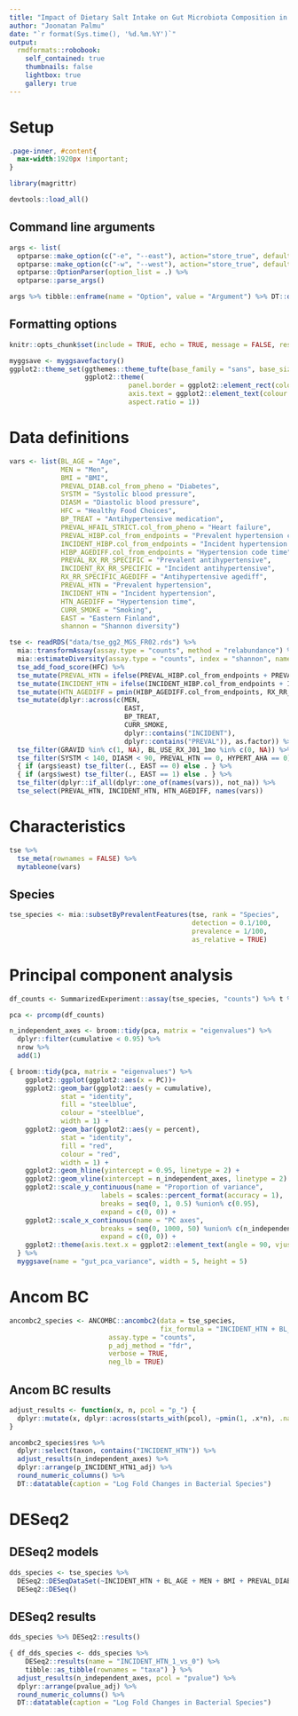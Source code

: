 ---
title: "Impact of Dietary Salt Intake on Gut Microbiota Composition in FINRISK 2002"
author: "Joonatan Palmu"
date: "`r format(Sys.time(), '%d.%m.%Y')`"
output:
  rmdformats::robobook:
    self_contained: true
    thumbnails: false
    lightbox: true
    gallery: true
---

# Setup

```{css, echo = FALSE}
.page-inner, #content{
  max-width:1920px !important;
}
``` 

```{r libraries}
library(magrittr)
```

```{r load functions}
devtools::load_all()
```

## Command line arguments

```{r}
args <- list(
  optparse::make_option(c("-e", "--east"), action="store_true", default=FALSE, help="Exclude Eastern Finland subpopulation [default \"%default\"]"),
  optparse::make_option(c("-w", "--west"), action="store_true", default=FALSE, help="Exclude Eastern Finland subpopulation [default \"%default\"]")) %>% 
  optparse::OptionParser(option_list = .) %>%
  optparse::parse_args()
```

```{r}
args %>% tibble::enframe(name = "Option", value = "Argument") %>% DT::datatable()
```

## Formatting options

```{r options, echo = FALSE}
knitr::opts_chunk$set(include = TRUE, echo = TRUE, message = FALSE, results='asis', cache=FALSE, warning=FALSE, error = TRUE)
```

    
```{r define ggplot settings}
myggsave <- myggsavefactory()
ggplot2::theme_set(ggthemes::theme_tufte(base_family = "sans", base_size = 12) +
                   ggplot2::theme(
                              panel.border = ggplot2::element_rect(colour = "black", fill = NA),
                              axis.text = ggplot2::element_text(colour = "black", size = 10),
                              aspect.ratio = 1))
```
    
# Data definitions

```{r}
vars <- list(BL_AGE = "Age",
             MEN = "Men",
             BMI = "BMI",
             PREVAL_DIAB.col_from_pheno = "Diabetes",
             SYSTM = "Systolic blood pressure",
             DIASM = "Diastolic blood pressure",
             HFC = "Healthy Food Choices",
             BP_TREAT = "Antihypertensive medication",
             PREVAL_HFAIL_STRICT.col_from_pheno = "Heart failure",
             PREVAL_HIBP.col_from_endpoints = "Prevalent hypertension code",
             INCIDENT_HIBP.col_from_endpoints = "Incident hypertension code",
             HIBP_AGEDIFF.col_from_endpoints = "Hypertension code time",
             PREVAL_RX_RR_SPECIFIC = "Prevalent antihypertensive",
             INCIDENT_RX_RR_SPECIFIC = "Incident antihypertensive",
             RX_RR_SPECIFIC_AGEDIFF = "Antihypertensive agediff",
             PREVAL_HTN = "Prevalent hypertension",
             INCIDENT_HTN = "Incident hypertension",
             HTN_AGEDIFF = "Hypertension time",
             CURR_SMOKE = "Smoking",
             EAST = "Eastern Finland",
             shannon = "Shannon diversity") 
```

```{r}
tse <- readRDS("data/tse_gg2_MGS_FR02.rds") %>%
  mia::transformAssay(assay.type = "counts", method = "relabundance") %>% 
  mia::estimateDiversity(assay.type = "counts", index = "shannon", name = "shannon") %>%
  tse_add_food_score(HFC) %>%
  tse_mutate(PREVAL_HTN = ifelse(PREVAL_HIBP.col_from_endpoints + PREVAL_RX_RR_SPECIFIC > 0, 1, 0)) %>%
  tse_mutate(INCIDENT_HTN = ifelse(INCIDENT_HIBP.col_from_endpoints + INCIDENT_RX_RR_SPECIFIC > 0, 1, 0)) %>%
  tse_mutate(HTN_AGEDIFF = pmin(HIBP_AGEDIFF.col_from_endpoints, RX_RR_SPECIFIC_AGEDIFF)) %>% 
  tse_mutate(dplyr::across(c(MEN,
                             EAST,
                             BP_TREAT,
                             CURR_SMOKE,
                             dplyr::contains("INCIDENT"),
                             dplyr::contains("PREVAL")), as.factor)) %>%
  tse_filter(GRAVID %in% c(1, NA), BL_USE_RX_J01_1mo %in% c(0, NA)) %>% 
  tse_filter(SYSTM < 140, DIASM < 90, PREVAL_HTN == 0, HYPERT_AHA == 0) %>%
  { if (args$east) tse_filter(., EAST == 0) else . } %>% 
  { if (args$west) tse_filter(., EAST == 1) else . } %>% 
  tse_filter(dplyr::if_all(dplyr::one_of(names(vars)), not_na)) %>%
  tse_select(PREVAL_HTN, INCIDENT_HTN, HTN_AGEDIFF, names(vars))
```

# Characteristics

```{r}
tse %>%
  tse_meta(rownames = FALSE) %>% 
  mytableone(vars)
```

## Species

```{r}
tse_species <- mia::subsetByPrevalentFeatures(tse, rank = "Species",
                                              detection = 0.1/100,
                                              prevalence = 1/100,
                                              as_relative = TRUE)
```

# Principal component analysis

```{r}
df_counts <- SummarizedExperiment::assay(tse_species, "counts") %>% t %>% tibble::as_tibble()
```

```{r}
pca <- prcomp(df_counts)
```

```{r}
n_independent_axes <- broom::tidy(pca, matrix = "eigenvalues") %>%
  dplyr::filter(cumulative < 0.95) %>%
  nrow %>%
  add(1)
```


```{r, fig.cap="PCA for bacterial counts", out.width="50%"}
{ broom::tidy(pca, matrix = "eigenvalues") %>%
    ggplot2::ggplot(ggplot2::aes(x = PC))+
    ggplot2::geom_bar(ggplot2::aes(y = cumulative),
             stat = "identity",
             fill = "steelblue",
             colour = "steelblue",
             width = 1) +
    ggplot2::geom_bar(ggplot2::aes(y = percent),
             stat = "identity",
             fill = "red",
             colour = "red",
             width = 1) +
    ggplot2::geom_hline(yintercept = 0.95, linetype = 2) +
    ggplot2::geom_vline(xintercept = n_independent_axes, linetype = 2) +
    ggplot2::scale_y_continuous(name = "Proportion of variance",
                       labels = scales::percent_format(accuracy = 1),
                       breaks = seq(0, 1, 0.5) %union% c(0.95),
                       expand = c(0, 0)) +
    ggplot2::scale_x_continuous(name = "PC axes",
                       breaks = seq(0, 1000, 50) %union% c(n_independent_axes),
                       expand = c(0, 0)) +
    ggplot2::theme(axis.text.x = ggplot2::element_text(angle = 90, vjust = 0.5, hjust = 1))
  } %>%
  myggsave(name = "gut_pca_variance", width = 5, height = 5)
```

# Ancom BC

```{r}
ancombc2_species <- ANCOMBC::ancombc2(data = tse_species,
                                      fix_formula = "INCIDENT_HTN + BL_AGE + MEN + BMI + PREVAL_DIAB.col_from_pheno + HFC + PREVAL_HFAIL_STRICT.col_from_pheno + CURR_SMOKE",
                         assay.type = "counts",
                         p_adj_method = "fdr",
                         verbose = TRUE,
                         neg_lb = TRUE)
```

## Ancom BC results
          
```{r}
adjust_results <- function(x, n, pcol = "p_") {
  dplyr::mutate(x, dplyr::across(starts_with(pcol), ~pmin(1, .x*n), .names = '{.col}_adj'))
}
```

```{r}
ancombc2_species$res %>%
  dplyr::select(taxon, contains("INCIDENT_HTN")) %>% 
  adjust_results(n_independent_axes) %>%
  dplyr::arrange(p_INCIDENT_HTN1_adj) %>% 
  round_numeric_columns() %>% 
  DT::datatable(caption = "Log Fold Changes in Bacterial Species")
```

# DESeq2

## DESeq2 models

```{r}
dds_species <- tse_species %>%
  DESeq2::DESeqDataSet(~INCIDENT_HTN + BL_AGE + MEN + BMI + PREVAL_DIAB.col_from_pheno + HFC + PREVAL_HFAIL_STRICT.col_from_pheno + CURR_SMOKE) %>% 
  DESeq2::DESeq()
```

## DESeq2 results

```{r}
dds_species %>% DESeq2::results()
```


```{r}
{ df_dds_species <- dds_species %>%
    DESeq2::results(name = "INCIDENT_HTN_1_vs_0") %>%
    tibble::as_tibble(rownames = "taxa") } %>%
  adjust_results(n_independent_axes, pcol = "pvalue") %>%
  dplyr::arrange(pvalue_adj) %>%
  round_numeric_columns() %>% 
  DT::datatable(caption = "Log Fold Changes in Bacterial Species")
```

